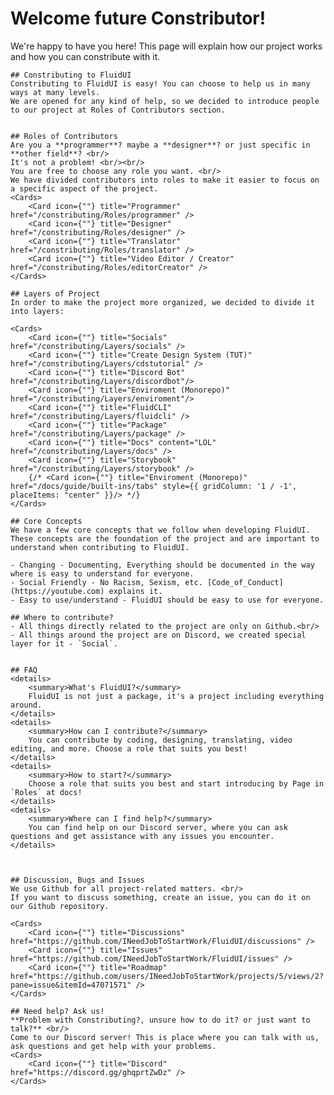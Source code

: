 
# Welcome future Constributor!

We're happy to have you here! This page will explain how our project works and how you can constribute with it.

    ## Constributing to FluidUI
    Constributing to FluidUI is easy! You can choose to help us in many ways at many levels.
    We are opened for any kind of help, so we decided to introduce people to our project at Roles of Contributors section.


    ## Roles of Contributors
    Are you a **programmer**? maybe a **designer**? or just specific in **other field**? <br/>
    It's not a problem! <br/><br/>
    You are free to choose any role you want. <br/>
    We have divided contributors into roles to make it easier to focus on a specific aspect of the project.
    <Cards>
        <Card icon={""} title="Programmer" href="/constributing/Roles/programmer" />
        <Card icon={""} title="Designer" href="/constributing/Roles/designer" />
        <Card icon={""} title="Translator" href="/constributing/Roles/translator" />
        <Card icon={""} title="Video Editor / Creator" href="/constributing/Roles/editorCreator" />
    </Cards>

    ## Layers of Project
    In order to make the project more organized, we decided to divide it into layers:

    <Cards>
        <Card icon={""} title="Socials" href="/constributing/Layers/socials" />
        <Card icon={""} title="Create Design System (TUT)" href="/constributing/Layers/cdstutorial" />
        <Card icon={""} title="Discord Bot" href="/constributing/Layers/discordbot"/>
        <Card icon={""} title="Enviroment (Monorepo)" href="/constributing/Layers/enviroment"/>
        <Card icon={""} title="FluidCLI" href="/constributing/Layers/fluidcli" />
        <Card icon={""} title="Package" href="/constributing/Layers/package" />
        <Card icon={""} title="Docs" content="LOL" href="/constributing/Layers/docs" />
        <Card icon={""} title="Storybook" href="/constributing/Layers/storybook" />
        {/* <Card icon={""} title="Enviroment (Monorepo)" href="/docs/guide/built-ins/tabs" style={{ gridColumn: '1 / -1', placeItems: "center" }}/> */}
    </Cards>

    ## Core Concepts
    We have a few core concepts that we follow when developing FluidUI. These concepts are the foundation of the project and are important to understand when contributing to FluidUI.

    - Changing - Documenting, Everything should be documented in the way where is easy to understand for everyone.
    - Social Friendly - No Racism, Sexism, etc. [Code_of_Conduct](https://youtube.com) explains it.
    - Easy to use/understand - FluidUI should be easy to use for everyone.

    ## Where to contribute?
    - All things directly related to the project are only on Github.<br/>
    - All things around the project are on Discord, we created special layer for it - `Social`.


    ## FAQ
    <details>
        <summary>What's FluidUI?</summary>
        FluidUI is not just a package, it's a project including everything around.
    </details>
    <details>
        <summary>How can I contribute?</summary>
        You can contribute by coding, designing, translating, video editing, and more. Choose a role that suits you best!
    </details>
    <details>
        <summary>How to start?</summary>
        Choose a role that suits you best and start introducing by Page in `Roles` at docs!
    </details>
    <details>
        <summary>Where can I find help?</summary>
        You can find help on our Discord server, where you can ask questions and get assistance with any issues you encounter.
    </details>



    ## Discussion, Bugs and Issues
    We use Github for all project-related matters. <br/>
    If you want to discuss something, create an issue, you can do it on our Github repository.

    <Cards>
        <Card icon={""} title="Discussions" href="https://github.com/INeedJobToStartWork/FluidUI/discussions" />
        <Card icon={""} title="Issues" href="https://github.com/INeedJobToStartWork/FluidUI/issues" />
        <Card icon={""} title="Roadmap" href="https://github.com/users/INeedJobToStartWork/projects/5/views/2?pane=issue&itemId=47071571" />
    </Cards>

    ## Need help? Ask us!
    **Problem with Constributing?, unsure how to do it? or just want to talk?** <br/>
    Come to our Discord server! This is place where you can talk with us, ask questions and get help with your problems.
    <Cards>
        <Card icon={""} title="Discord" href="https://discord.gg/ghqprtZwDz" />
    </Cards>
